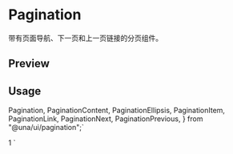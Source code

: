 

<Meta of={PaginationStories} />

# Pagination

带有页面导航、下一页和上一页链接的分页组件。

## Preview

<Canvas of={PaginationStories.Default} />

## Usage

  Pagination,
  PaginationContent,
  PaginationEllipsis,
  PaginationItem,
  PaginationLink,
  PaginationNext,
  PaginationPrevious,
} from "@una/ui/pagination";`

  <PaginationContent>
    <PaginationItem>
      <PaginationPrevious href="#" />
    </PaginationItem>
    <PaginationItem>
      <PaginationLink href="#">1</PaginationLink>
    </PaginationItem>
    <PaginationItem>
      <PaginationEllipsis />
    </PaginationItem>
    <PaginationItem>
      <PaginationNext href="#" />
    </PaginationItem>
  </PaginationContent>
</Pagination>
`

<Source code={importCode} language='ts' dark />
<Source code={usageCode} language='tsx' dark />
